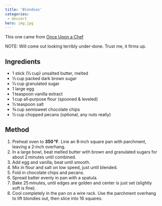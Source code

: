 ```yaml
---
title: 'Blondies'
categories:
 - dessert
hero: img.jpg 
---
```


This one came from [Once Upon a Chef](https://www.onceuponachef.com/recipes/chocolate-chip-pecan-blondies.html)

NOTE:  Will come out looking terribly under-done.  Trust me, it firms up.

## Ingredients
* 1 stick (½ cup) unsalted butter, melted  
* ½ cup packed dark brown sugar  
* ⅓ cup granulated sugar  
* 1 large egg  
* 1 teaspoon vanilla extract  
* 1 cup all‑purpose flour (spooned & leveled)  
* ½ teaspoon salt  
* ¾ cup semisweet chocolate chips  
* ½ cup chopped pecans (optional, any nuts really)

## Method
1. Preheat oven to **350 °F**. Line an 8‑inch square pan with parchment, leaving a 2‑inch overhang.
2. In a large bowl, beat melted butter with brown and granulated sugars for about 2 minutes until combined.  
3. Add egg and vanilla; beat until smooth.  
4. Mix in flour and salt on low speed, just until blended.  
5. Fold in chocolate chips and pecans.  
6. Spread batter evenly in pan with a spatula.  
7. Bake 25 minutes, until edges are golden and center is just set (slightly soft is fine).  
8. Cool completely in the pan on a wire rack. Use the parchment overhang to lift blondies out, then slice into 16 squares.

